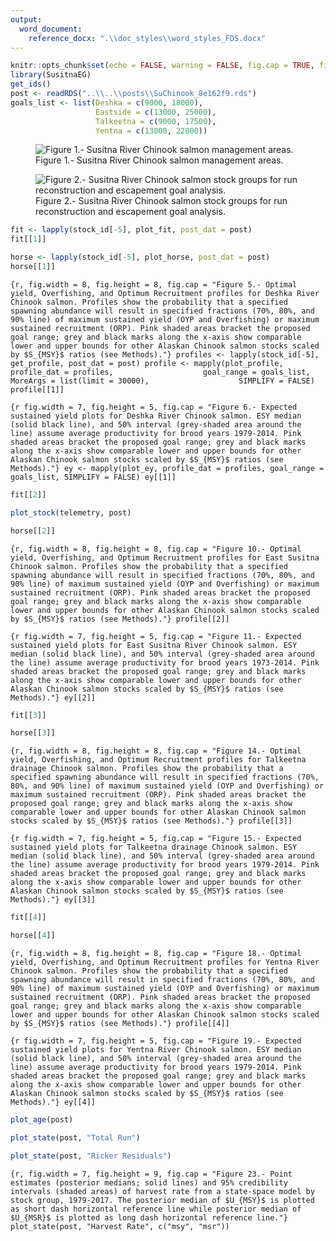 ```yaml
---
output: 
  word_document:
    reference_docx: ".\\doc_styles\\word_styles_FDS.docx"
---
```


```r
knitr::opts_chunk$set(echo = FALSE, warning = FALSE, fig.cap = TRUE, fig.align = 'center')
library(SusitnaEG)
get_ids()
post <- readRDS("..\\..\\posts\\SuChinook_8e162f9.rds")
goals_list <- list(Deshka = c(9000, 18000),
                   Eastside = c(13000, 25000),
                   Talkeetna = c(9000, 17500),
                   Yentna = c(13000, 22000))
```

![Figure 1.- Susitna River Chinook salmon management areas. ](management_units.png)
  
![Figure 2.- Susitna River Chinook salmon stock groups for run reconstruction and escapement goal analysis. ](stock_groups.png)
  
```r
fit <- lapply(stock_id[-5], plot_fit, post_dat = post)
fit[[1]]
```

```r
horse <- lapply(stock_id[-5], plot_horse, post_dat = post)
horse[[1]]
```

```{r, fig.width = 8, fig.height = 8, fig.cap = "Figure 5.- Optimal yield, Overfishing, and Optimum Recruitment profiles for Deshka River Chinook salmon. Profiles show the probability that a specified spawning abundance will result in specified fractions (70%, 80%, and 90% line) of maximum sustained yield (OYP and Overfishing) or maximum sustained recruitment (ORP). Pink shaded areas bracket the proposed goal range; grey and black marks along the x-axis show comparable lower and upper bounds for other Alaskan Chinook salmon stocks scaled by $S_{MSY}$ ratios (see Methods)."}
profiles <- lapply(stock_id[-5], get_profile, post_dat = post)
profile <- mapply(plot_profile, 
                  profile_dat = profiles, 
                  goal_range = goals_list, 
                  MoreArgs = list(limit = 30000), 
                  SIMPLIFY = FALSE)
profile[[1]]
```

```{r fig.width = 7, fig.height = 5, fig.cap = "Figure 6.- Expected sustained yield plots for Deshka River Chinook salmon. ESY median (solid black line), and 50% interval (grey-shaded area around the line) assume average productivity for brood years 1979-2014. Pink shaded areas bracket the proposed goal range; grey and black marks along the x-axis show comparable lower and upper bounds for other Alaskan Chinook salmon stocks scaled by $S_{MSY}$ ratios (see Methods)."}
ey <- mapply(plot_ey, profile_dat = profiles, goal_range = goals_list, SIMPLIFY = FALSE)
ey[[1]]
```

```r
fit[[2]]
```

```r
plot_stock(telemetry, post)
```

```r
horse[[2]]
```

```{r, fig.width = 8, fig.height = 8, fig.cap = "Figure 10.- Optimal yield, Overfishing, and Optimum Recruitment profiles for East Susitna Chinook salmon. Profiles show the probability that a specified spawning abundance will result in specified fractions (70%, 80%, and 90% line) of maximum sustained yield (OYP and Overfishing) or maximum sustained recruitment (ORP). Pink shaded areas bracket the proposed goal range; grey and black marks along the x-axis show comparable lower and upper bounds for other Alaskan Chinook salmon stocks scaled by $S_{MSY}$ ratios (see Methods)."}
profile[[2]]
```

```{r fig.width = 7, fig.height = 5, fig.cap = "Figure 11.- Expected sustained yield plots for East Susitna River Chinook salmon. ESY median (solid black line), and 50% interval (grey-shaded area around the line) assume average productivity for brood years 1973-2014. Pink shaded areas bracket the proposed goal range; grey and black marks along the x-axis show comparable lower and upper bounds for other Alaskan Chinook salmon stocks scaled by $S_{MSY}$ ratios (see Methods)."}
ey[[2]]
```

```r
fit[[3]]
```

```r
horse[[3]]
```

```{r, fig.width = 8, fig.height = 8, fig.cap = "Figure 14.- Optimal yield, Overfishing, and Optimum Recruitment profiles for Talkeetna drainage Chinook salmon. Profiles show the probability that a specified spawning abundance will result in specified fractions (70%, 80%, and 90% line) of maximum sustained yield (OYP and Overfishing) or maximum sustained recruitment (ORP). Pink shaded areas bracket the proposed goal range; grey and black marks along the x-axis show comparable lower and upper bounds for other Alaskan Chinook salmon stocks scaled by $S_{MSY}$ ratios (see Methods)."}
profile[[3]]
```

```{r fig.width = 7, fig.height = 5, fig.cap = "Figure 15.- Expected sustained yield plots for Talkeetna drainage Chinook salmon. ESY median (solid black line), and 50% interval (grey-shaded area around the line) assume average productivity for brood years 1979-2014. Pink shaded areas bracket the proposed goal range; grey and black marks along the x-axis show comparable lower and upper bounds for other Alaskan Chinook salmon stocks scaled by $S_{MSY}$ ratios (see Methods)."}
ey[[3]]
``` 

```r
fit[[4]]
```

```r
horse[[4]]
```

```{r, fig.width = 8, fig.height = 8, fig.cap = "Figure 18.- Optimal yield, Overfishing, and Optimum Recruitment profiles for Yentna River Chinook salmon. Profiles show the probability that a specified spawning abundance will result in specified fractions (70%, 80%, and 90% line) of maximum sustained yield (OYP and Overfishing) or maximum sustained recruitment (ORP). Pink shaded areas bracket the proposed goal range; grey and black marks along the x-axis show comparable lower and upper bounds for other Alaskan Chinook salmon stocks scaled by $S_{MSY}$ ratios (see Methods)."}
profile[[4]]
```

```{r fig.width = 7, fig.height = 5, fig.cap = "Figure 19.- Expected sustained yield plots for Yentna River Chinook salmon. ESY median (solid black line), and 50% interval (grey-shaded area around the line) assume average productivity for brood years 1979-2014. Pink shaded areas bracket the proposed goal range; grey and black marks along the x-axis show comparable lower and upper bounds for other Alaskan Chinook salmon stocks scaled by $S_{MSY}$ ratios (see Methods)."}
ey[[4]]
```

```r
plot_age(post)
```
  
```r
plot_state(post, "Total Run")
```
  
```r
plot_state(post, "Ricker Residuals")
```
  
```{r, fig.width = 7, fig.height = 9, fig.cap = "Figure 23.- Point estimates (posterior medians; solid lines) and 95% credibility intervals (shaded areas) of harvest rate from a state-space model by stock group, 1979-2017. The posterior median of $U_{MSY}$ is plotted as short dash horizontal reference line while posterior median of $U_{MSR}$ is plotted as long dash horizontal reference line."}
plot_state(post, "Harvest Rate", c("msy", "msr"))
```